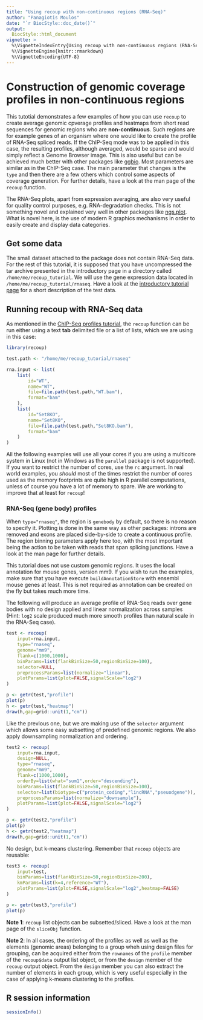 ```yaml
---
title: "Using recoup with non-continuous regions (RNA-Seq)"
author: "Panagiotis Moulos"
date: "`r BiocStyle::doc_date()`"
output: 
  BiocStyle::html_document
vignette: >
  %\VignetteIndexEntry{Using recoup with non-continuous regions (RNA-Seq)}
  %\VignetteEngine{knitr::rmarkdown}
  %\VignetteEncoding{UTF-8}  
---
```


Construction of genomic coverage profiles in non-continuous regions
===================================================================

This tutotial demonstrates a few examples of how you can use `recoup` to create
average genomic cpverage profiles and heatmaps from short read sequences for 
genomic regions who are __non-continuous__. Such regions are for example genes 
of an organism where one would like to create the profile of RNA-Seq spliced 
reads. If the ChIP-Seq mode was to be applied in this case, the resulting 
profiles, although averaged, would be sparse and would simply reflect a Genome 
Browser image. This is also useful but can be achieved much better with other 
packages like [ggbio](http://www.tengfei.name/ggbio/). Most parameters are 
similar as in the ChIP-Seq case. The main parameter that changes is the `type` 
and then there are a few others which control some aspects of coverage 
generation. For further details, have a look at the man page of the `recoup` 
function.

The RNA-Seq plots, apart from expression averaging, are also very useful for
quality control purposes, e.g. RNA-degradation checks. This is not something
novel and explained very well in other packages like [ngs.plot](https://github.com/shenlab-sinai/ngsplot). What is novel here, is the
use of modern R graphics mechanisms in order to easily create and display data
categories.

## Get some data

The small dataset attached to the package does not contain RNA-Seq data. For the
rest of this tutorial, it is supposed that you have uncompressed the tar archive
presented in the introductory page in a directory called 
`/home/me/recoup_tutorial`. We will use the gene expression data located in `/home/me/recoup_tutorial/rnaseq`. Have a look at 
the [introductory tutorial page](A_recoup_intro.html) for a short description of 
the test data.

## Running recoup with RNA-Seq data

As mentioned in the [ChIP-Seq profiles tutorial](recoup_chipseq.html), the 
`recoup` function can be run either using a text __tab__ delimited file or a 
list of lists, which we are using in this case:

```r
library(recoup)

test.path <- "/home/me/recoup_tutorial/rnaseq"

rna.input <- list(
    list(
        id="WT",
        name="WT",
        file=file.path(test.path,"WT.bam"),
        format="bam"
    ),
    list(
        id="Set8KO",
        name="Set8KO",
        file=file.path(test.path,"Set8KO.bam"),
        format="bam"
    )
)
```

All the following examples will use all your cores if you are using a multicore
system in Linux (not in Windows as the `parallel` package is not supported). If
you want to restrict the number of cores, use the `rc` argument. In real world
examples, you _should_ most of the times restrict the number of cores used as
the memory footprints are quite high in R parallel computations, unless of 
course you have a lot of memory to spare. We are working to improve that at 
least for `recoup`!

### RNA-Seq (gene body) profiles

When `type="rnaseq"`, the region is `genebody` by default, so there is no reason
to specify it. Plotting is done in the same way as other packages: introns are
removed and exons are placed side-by-side to create a continuous profile. The
region binning parameters apply here too, with the most important being the
action to be taken with reads that span splicing junctions. Have a look at the 
man page for further details.

This tutorial does not use custom genomic regions. It uses the local annotation
for mouse genes, version mm9. If you wish to run the examples, make sure that
you have execute `buildAnnotationStore` with ensembl mouse genes at least. This
is not required as annotation can be created on the fly but takes much more 
time.

The following will produce an average profile of RNA-Seq reads over gene bodies
with no design applied and linear normalization across samples (Hint: `log2` 
scale produced much more smooth profiles than natural scale in the RNA-Seq 
case).

```r
test <- recoup(
    input=rna.input,
    type="rnaseq",
    genome="mm9",
    flank=c(1000,1000),
    binParams=list(flankBinSize=50,regionBinSize=100),
    selector=NULL,
    preprocessParams=list(normalize="linear"),
    plotParams=list(plot=FALSE,signalScale="log2")
)

p <- getr(test,"profile")
plot(p)
h <- getr(test,"heatmap")
draw(h,gap=grid::unit(1,"cm"))
```

Like the previous one, but we are making use of the `selector` argument which 
allows some easy subsetting of predefined genomic regions. We also apply 
downsampling normalization and ordering.

```r
test2 <- recoup(
    input=rna.input,
    design=NULL,
    type="rnaseq",
    genome="mm9",
    flank=c(1000,1000),
    orderBy=list(what="sum1",order="descending"),
    binParams=list(flankBinSize=50,regionBinSize=100),
    selector=list(biotype=c("protein_coding","lincRNA","pseuodgene")),
    preprocessParams=list(normalize="downsample"),
    plotParams=list(plot=FALSE,signalScale="log2")
)

p <- getr(test2,"profile")
plot(p)
h <- getr(test2,"heatmap")
draw(h,gap=grid::unit(1,"cm"))
```

No design, but k-means clustering. Remember that `recoup` objects are reusable:

```r
test3 <- recoup(
    input=test,
    binParams=list(flankBinSize=50,regionBinSize=200),
    kmParams=list(k=4,reference="WT"),
    plotParams=list(plot=FALSE,signalScale="log2",heatmap=FALSE)
)

p <- getr(test3,"profile")
plot(p)
```

__Note 1__: `recoup` list objects can be subsetted/sliced. Have a look at the
man page of the `sliceObj` function.

__Note 2__: In all cases, the ordering of the profiles as well as well as the 
elements (genomic areas) belonging to a group wheh using design files for 
grouping, can be acquired either from the `rownames` of the `profile` member
of the `recoup$data` output list object, or from the `design` member of the 
`recoup` output object. From the `design` member you can also extract the number
of elements in each group, which is very useful especially in the case of 
applying k-means clustering to the profiles.

## R session information

```r
sessionInfo()
```

